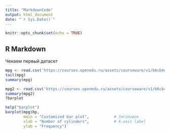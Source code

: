 ```yaml
---
title: "MarkdownCode"
output: html_document
date: "`r Sys.Date()`"
---
```


```r
knitr::opts_chunk$set(echo = TRUE)
```

## R Markdown

Чекаем первый датасет

```r
mpg <- read.csv('https://courses.openedu.ru/assets/courseware/v1/b6cb4ea6a069a5a588596dd9e12de293/asset-v1:ITMOUniversity+STATR+fall_2024_ITMO+type@asset+block/auto-mpg-quiz.csv')
tail(mpg)
summary(mpg)

```

```r
mpg2 <- read.csv('https://courses.openedu.ru/assets/courseware/v1/b6cb4ea6a069a5a588596dd9e12de293/asset-v1:ITMOUniversity+STATR+fall_2024_ITMO+type@asset+block/auto-mpg-quiz.csv', stringsAsFactors = TRUE)
summary(mpg2)
?barplot
```

```r
help("barplot")
barplot(mpg$hp,
        main = "Customized bar plot",           # Заголовок
        xlab = "Number of cylinders",           # X-axis label
        ylab = "Frequency")
```
